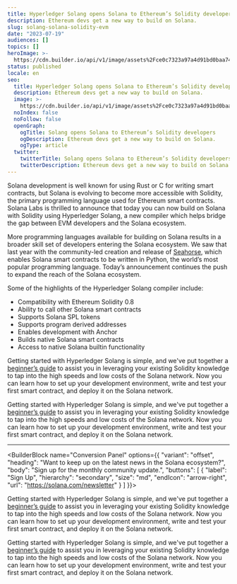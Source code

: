 ```yaml
---
title: Hyperledger Solang opens Solana to Ethereum’s Solidity developers
description: Ethereum devs get a new way to build on Solana.
slug: solang-solana-solidity-evm
date: "2023-07-19"
audiences: []
topics: []
heroImage: >-
  https://cdn.builder.io/api/v1/image/assets%2Fce0c7323a97a4d91bd0baa7490ec9139%2F62fc911a0c9d44769c77338b3bc564aa
status: published
locale: en
seo:
  title: Hyperledger Solang opens Solana to Ethereum’s Solidity developers
  description: Ethereum devs get a new way to build on Solana.
  image: >-
    https://cdn.builder.io/api/v1/image/assets%2Fce0c7323a97a4d91bd0baa7490ec9139%2F62fc911a0c9d44769c77338b3bc564aa
  noIndex: false
  noFollow: false
  openGraph:
    ogTitle: Solang opens Solana to Ethereum’s Solidity developers
    ogDescription: Ethereum devs get a new way to build on Solana.
    ogType: article
  twitter:
    twitterTitle: Solang opens Solana to Ethereum’s Solidity developers
    twitterDescription: Ethereum devs get a new way to build on Solana.
---
```


Solana development is well known for using Rust or C for writing smart contracts, but Solana is evolving to become more accessible with Solidity, the primary programming language used for Ethereum smart contracts. Solana Labs is thrilled to announce that today you can now build on Solana with Solidity using Hyperledger Solang, a new compiler which helps bridge the gap between EVM developers and the Solana ecosystem.

More programming languages available for building on Solana results in a broader skill set of developers entering the Solana ecosystem. We saw that last year with the community-led creation and release of [Seahorse](https://seahorse-lang.org/), which enables Solana smart contracts to be written in Python, the world’s most popular programming language. Today’s announcement continues the push to expand the reach of the Solana ecosystem.

Some of the highlights of the Hyperledger Solang compiler include:

- Compatibility with Ethereum Solidity 0.8
- Ability to call other Solana smart contracts
- Supports Solana SPL tokens
- Supports program derived addresses
- Enables development with Anchor
- Builds native Solana smart contracts
- Access to native Solana builtin functionality

Getting started with Hyperledger Solang is simple, and we've put together a [beginner’s guide](https://solana.com/developers/guides/solang-getting-started) to assist you in leveraging your existing Solidity knowledge to tap into the high speeds and low costs of the Solana network. Now you can learn how to set up your development environment, write and test your first smart contract, and deploy it on the Solana network.

<YouTube videoId="ALCHemQCDb4" />

Getting started with Hyperledger Solang is simple, and we've put together a [beginner’s guide](https://solana.com/developers/guides/solang-getting-started) to assist you in leveraging your existing Solidity knowledge to tap into the high speeds and low costs of the Solana network. Now you can learn how to set up your development environment, write and test your first smart contract, and deploy it on the Solana network.

---

<BuilderBlock name="Conversion Panel" options={{
  "variant": "offset",
  "heading": "Want to keep up on the latest news in the Solana ecosystem?",
  "body": "Sign up for the monthly community update.",
  "buttons": [
    {
      "label": "Sign Up",
      "hierarchy": "secondary",
      "size": "md",
      "endIcon": "arrow-right",
      "url": "https://solana.com/newsletter"
    }
  ]
}}>

</BuilderBlock>

Getting started with Hyperledger Solang is simple, and we've put together a [beginner’s guide](https://solana.com/developers/guides/solang-getting-started) to assist you in leveraging your existing Solidity knowledge to tap into the high speeds and low costs of the Solana network. Now you can learn how to set up your development environment, write and test your first smart contract, and deploy it on the Solana network.

Getting started with Hyperledger Solang is simple, and we've put together a [beginner’s guide](https://solana.com/developers/guides/solang-getting-started) to assist you in leveraging your existing Solidity knowledge to tap into the high speeds and low costs of the Solana network. Now you can learn how to set up your development environment, write and test your first smart contract, and deploy it on the Solana network.
